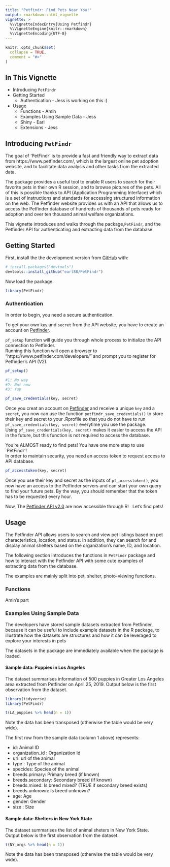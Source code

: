 ```yaml
---
title: "Petfindr: Find Pets Near You!"
output: rmarkdown::html_vignette
vignette: >
  %\VignetteIndexEntry{Using Petfindr}
  %\VignetteEngine{knitr::rmarkdown}
  %\VignetteEncoding{UTF-8}
---
```


```r
knitr::opts_chunk$set(
  collapse = TRUE,
  comment = "#>"
)
```


## In This Vignette

* Introducing `PetFindr`
* Getting Started
    + Authentication  - Jess is working on this :)
* Usage
    + Functions - Amin
    + Examples Using Sample Data - Jess
    + Shiny  - Earl
    + Extensions - Jess 




## Introducing `PetFindr`


The goal of 'PetFindr' is to provide a fast and friendly way to extract data from https://www.petfinder.com/, which is the largest online pet adoption website, and to facilitate data analysis and other tasks from the extracted data.\

The package provides a useful tool to enable R users to search for their favorite pets in their own R session, and to browse pictures of the pets. All of this is possible thanks to API (Application Programming Interface) which is a set of instructions and standards for accessing structured information on the web. The Petfinder website provides us with an API that allows us to access the Petfinder database of hundreds of thousands of pets ready for adoption and over ten thousand animal welfare organizations. \

This vignette introduces and walks through the package,`PetFindr`, and the Petfinder API for authenticating and extracting data from the database.\


## Getting Started

First, install the  the development version from [GitHub](https://github.com/) with:

``` r
# install.packages("devtools")
devtools::install_github("earl88/PetFindr")
```


Now load the package. 

```r
library(PetFindr)
```


### Authentication

In order to begin, you need a secure authentication. \

To get your own `key` and `secret` from the API website, you have to create an account on [Petfinder](https://www.petfinder.com/user/register/).\

`pf_setup` function will guide you through whole process to initialize the API connection to Petfinder.\
Running this function will open a browser to "https://www.petfinder.com/developers/" and prompt you to register for Petfinder's API (V2).

```r
pf_setup()

```


```r
#1: No way
#2: Not now
#3: Yup

```


```r
pf_save_credentials(key, secret)
````

Once you creat an account on [Petfinder](https://www.petfinder.com/) and receive a unique `key` and a `secret`, you now can use the function `petfindr_save_credentials()` to store their key and secret to your .Rprofile so that you do not have to run `pf_save_credentials(key, secret)` everytime you use the package.\
Using `pf_save_credentials(key, secret)` makes it easier to access the API in the future, but this function is not required to access the database.  \


You're ALMOST ready to find pets! You have one more step to use `PetFindr'! \
In order to maintain security, you need an access token to request access to API database.\

```r
pf_accesstoken(key, secret)
```

Once you use their key and secret as the inputs of `pf_accesstoken()`, you now have an access to the Petfinder servers and can start your own query to find your future pets. By the way, you should remember that the token has to be requested every hour.\


Now, The [Petfinder API v2.0](https://www.petfinder.com/developers/v2/docs/) are now accessible through R! \ 
Let's find pets! \




## Usage


The Petfinder API allows users to search and view pet listings based on pet characteristics, location, and status. In addition, they can search for and display animal shelters based on the organization's name, ID, and location.\

The following section introduces the functions in `PetFindr` package and how to interact with the Petfinder API with some cute examples of extracting data from the database. \

The examples are mainly split into pet, shelter, photo-viewing functions.


### Functions

Amin's part



### Examples Using Sample Data


The developers have stored sample datasets extracted from Petfinder, \
because it can be useful to include example datasets in the R package, to illustrate how the datasets are structures and how it can be leveraged to explore your interests in pets \

The datasets in the package are immediately available when the package is loaded.

#### Sample data: Puppies in Los Angeles

The dataset summarises information of 500 puppies in Greater Los Angeles area extracted from Petfinder on April 25, 2019. 
Output below is the first observation from the dataset.

```r
library(tidyverse)
library(PetFindr)
```

```r
t(LA_puppies %>% head(n = 1))

```

Note the data has been transposed (otherwise the table would be very wide).

The first row from the sample data (column 1 above) represents:

- id: Animal ID
- organization_id : Organization Id
- url: url of the animal
- type : Type of the animal
- specides: Species of the animal
- breeds.primary: Primary breed (if known)
- breeds.secondary: Secondary breed (if known)
- breeds.mixed: Is breed mixed? (TRUE if secondary breed exists)
- breeds.unknown: Is breed unknown?
- age: Age
- gender: Gender
- size : Size


#### Sample data: Shelters in New York State

The dataset summarises the list of animal sheters in New York State. \
Output below is the first observation from the dataset.

```r
t(NY_orgs %>% head(n = 1))

```

Note the data has been transposed (otherwise the table would be very wide).



